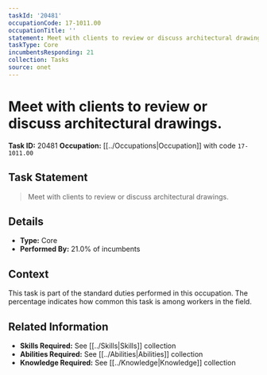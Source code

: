```yaml
---
taskId: '20481'
occupationCode: 17-1011.00
occupationTitle: ''
statement: Meet with clients to review or discuss architectural drawings.
taskType: Core
incumbentsResponding: 21
collection: Tasks
source: onet
---
```

# Meet with clients to review or discuss architectural drawings.

**Task ID:** 20481
**Occupation:** [[../Occupations|Occupation]] with code `17-1011.00`

## Task Statement

> Meet with clients to review or discuss architectural drawings.

## Details

- **Type:** Core
- **Performed By:** 21.0% of incumbents

## Context

This task is part of the standard duties performed in this occupation. The percentage indicates how common this task is among workers in the field.

## Related Information

- **Skills Required:** See [[../Skills|Skills]] collection
- **Abilities Required:** See [[../Abilities|Abilities]] collection
- **Knowledge Required:** See [[../Knowledge|Knowledge]] collection
